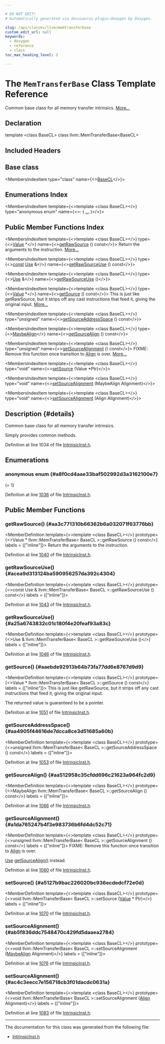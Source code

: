 ```yaml
---

# DO NOT EDIT!
# Automatically generated via docusaurus-plugin-doxygen by Doxygen.

slug: /api/classes/llvm/memtransferbase
custom_edit_url: null
keywords:
  - doxygen
  - reference
  - class
toc_max_heading_level: 3

---
```





# The `MemTransferBase` Class Template Reference

<DoxygenPage pluginConfig={pluginConfig}>

Common base class for all memory transfer intrinsics. <a href="#details">More...</a>

## Declaration

<CodeBlock>template &lt;class BaseCL&gt;
class llvm::MemTransferBase&lt;BaseCL&gt;</CodeBlock>

## Included Headers

<IncludesList>
<IncludesListItem
  filePath="llvm/IR/IntrinsicInst.h"
  permalink="/docs/api/files/include/include/llvm/include/llvm/ir/intrinsicinst-h"
  isLocal="true" />
</IncludesList>

## Base class

<MembersIndex>

<MembersIndexItem
  type="class"
  name={<><a href="/docs/api/classes/basecl">BaseCL</a></>}>
</MembersIndexItem>

</MembersIndex>

## Enumerations Index

<MembersIndex>

<MembersIndexItem
  template={<>template &lt;class BaseCL&gt;</>}
  type="anonymous enum"
  name={<>:  &#123; <a href="#a8f0cd4aae33baf502992d3a3162100e7">...</a> &#125;</>}>
</MembersIndexItem>

</MembersIndex>

## Public Member Functions Index

<MembersIndex>

<MembersIndexItem
  template={<>template &lt;class BaseCL&gt;</>}
  type={<><a href="/docs/api/classes/llvm/value">Value</a> &#42;</>}
  name={<><a href="#aa3c771310b66362b6a032071f63776bb">getRawSource</a> () const</>}>
Return the arguments to the instruction. <a href="#aa3c771310b66362b6a032071f63776bb">More...</a>
</MembersIndexItem>

<MembersIndexItem
  template={<>template &lt;class BaseCL&gt;</>}
  type={<><a href="/docs/api/files/lib/lib/target/lib/target/aarch64/aarch64promoteconstant-cpp/#a90f8350fecae261c25be85d38b451bff">const</a> <a href="/docs/api/classes/llvm/use">Use</a> &amp;</>}
  name={<><a href="#acea9d313124ba590956257da392c4304">getRawSourceUse</a> () const</>}>
</MembersIndexItem>

<MembersIndexItem
  template={<>template &lt;class BaseCL&gt;</>}
  type={<><a href="/docs/api/classes/llvm/use">Use</a> &amp;</>}
  name={<><a href="#a25a6743832c01c180f4e20feaf93a83c">getRawSourceUse</a> ()</>}>
</MembersIndexItem>

<MembersIndexItem
  template={<>template &lt;class BaseCL&gt;</>}
  type={<><a href="/docs/api/classes/llvm/value">Value</a> &#42;</>}
  name={<><a href="#aaebde92913b64b73fa77dd6e8767d9d9">getSource</a> () const</>}>
This is just like getRawSource, but it strips off any cast instructions that feed it, giving the original input. <a href="#aaebde92913b64b73fa77dd6e8767d9d9">More...</a>
</MembersIndexItem>

<MembersIndexItem
  template={<>template &lt;class BaseCL&gt;</>}
  type="unsigned"
  name={<><a href="#aa4905f44616de7dcca8ce3d51685a60b">getSourceAddressSpace</a> () const</>}>
</MembersIndexItem>

<MembersIndexItem
  template={<>template &lt;class BaseCL&gt;</>}
  type={<><a href="/docs/api/structs/llvm/maybealign">MaybeAlign</a></>}
  name={<><a href="#aa512958c35cfdd696c21623a964fc2d9">getSourceAlign</a> () const</>}>
</MembersIndexItem>

<MembersIndexItem
  template={<>template &lt;class BaseCL&gt;</>}
  type="unsigned"
  name={<><a href="#a1da765247b4f3e983736b6fd4dc52c71">getSourceAlignment</a> () const</>}>
FIXME: Remove this function once transition to <a href="/docs/api/structs/llvm/align">Align</a> is over. <a href="#a1da765247b4f3e983736b6fd4dc52c71">More...</a>
</MembersIndexItem>

<MembersIndexItem
  template={<>template &lt;class BaseCL&gt;</>}
  type="void"
  name={<><a href="#a5127b9bac226020bc936ecdedcf72e0d">setSource</a> (Value &#42;Ptr)</>}>
</MembersIndexItem>

<MembersIndexItem
  template={<>template &lt;class BaseCL&gt;</>}
  type="void"
  name={<><a href="#ab5f836ddc7548470c429fd5daaea2784">setSourceAlignment</a> (MaybeAlign Alignment)</>}>
</MembersIndexItem>

<MembersIndexItem
  template={<>template &lt;class BaseCL&gt;</>}
  type="void"
  name={<><a href="#ac4c3eecc7e156718cb3f01dacdc0631a">setSourceAlignment</a> (Align Alignment)</>}>
</MembersIndexItem>

</MembersIndex>

## Description {#details}

Common base class for all memory transfer intrinsics.

Simply provides common methods.

Definition at line 1034 of file <a href="/docs/api/files/include/include/llvm/include/llvm/ir/intrinsicinst-h">IntrinsicInst.h</a>.

<SectionDefinition>

## Enumerations

### anonymous enum  {#a8f0cd4aae33baf502992d3a3162100e7}

<MemberDefinition
  prototype="anonymous enum ">

<EnumerationList title="Enumeration values">

<Link id="a8f0cd4aae33baf502992d3a3162100e7a4e8073fe79c84e3dcc7d8b7d231b0cf7" />
<EnumerationListItem name="ARG_SOURCE">
 (= 1)
</EnumerationListItem>

</EnumerationList>

Definition at line <a href="/docs/api/files/include/include/llvm/include/llvm/ir/intrinsicinst-h/#l01036">1036</a> of file <a href="/docs/api/files/include/include/llvm/include/llvm/ir/intrinsicinst-h">IntrinsicInst.h</a>.
</MemberDefinition>

</SectionDefinition>

<SectionDefinition>

## Public Member Functions

### getRawSource() {#aa3c771310b66362b6a032071f63776bb}

<MemberDefinition
  template={<>template &lt;class BaseCL&gt;</>}
  prototype={<>Value &#42; llvm::MemTransferBase&lt; BaseCL &gt;::getRawSource () const</>}
  labels = {["inline"]}>
Return the arguments to the instruction.

Definition at line <a href="/docs/api/files/include/include/llvm/include/llvm/ir/intrinsicinst-h/#l01040">1040</a> of file <a href="/docs/api/files/include/include/llvm/include/llvm/ir/intrinsicinst-h">IntrinsicInst.h</a>.
</MemberDefinition>

### getRawSourceUse() {#acea9d313124ba590956257da392c4304}

<MemberDefinition
  template={<>template &lt;class BaseCL&gt;</>}
  prototype={<>const Use &amp; llvm::MemTransferBase&lt; BaseCL &gt;::getRawSourceUse () const</>}
  labels = {["inline"]}>

Definition at line <a href="/docs/api/files/include/include/llvm/include/llvm/ir/intrinsicinst-h/#l01043">1043</a> of file <a href="/docs/api/files/include/include/llvm/include/llvm/ir/intrinsicinst-h">IntrinsicInst.h</a>.
</MemberDefinition>

### getRawSourceUse() {#a25a6743832c01c180f4e20feaf93a83c}

<MemberDefinition
  template={<>template &lt;class BaseCL&gt;</>}
  prototype={<>Use &amp; llvm::MemTransferBase&lt; BaseCL &gt;::getRawSourceUse ()</>}
  labels = {["inline"]}>

Definition at line <a href="/docs/api/files/include/include/llvm/include/llvm/ir/intrinsicinst-h/#l01046">1046</a> of file <a href="/docs/api/files/include/include/llvm/include/llvm/ir/intrinsicinst-h">IntrinsicInst.h</a>.
</MemberDefinition>

### getSource() {#aaebde92913b64b73fa77dd6e8767d9d9}

<MemberDefinition
  template={<>template &lt;class BaseCL&gt;</>}
  prototype={<>Value &#42; llvm::MemTransferBase&lt; BaseCL &gt;::getSource () const</>}
  labels = {["inline"]}>
This is just like getRawSource, but it strips off any cast instructions that feed it, giving the original input.

The returned value is guaranteed to be a pointer.

Definition at line <a href="/docs/api/files/include/include/llvm/include/llvm/ir/intrinsicinst-h/#l01051">1051</a> of file <a href="/docs/api/files/include/include/llvm/include/llvm/ir/intrinsicinst-h">IntrinsicInst.h</a>.
</MemberDefinition>

### getSourceAddressSpace() {#aa4905f44616de7dcca8ce3d51685a60b}

<MemberDefinition
  template={<>template &lt;class BaseCL&gt;</>}
  prototype={<>unsigned llvm::MemTransferBase&lt; BaseCL &gt;::getSourceAddressSpace () const</>}
  labels = {["inline"]}>

Definition at line <a href="/docs/api/files/include/include/llvm/include/llvm/ir/intrinsicinst-h/#l01053">1053</a> of file <a href="/docs/api/files/include/include/llvm/include/llvm/ir/intrinsicinst-h">IntrinsicInst.h</a>.
</MemberDefinition>

### getSourceAlign() {#aa512958c35cfdd696c21623a964fc2d9}

<MemberDefinition
  template={<>template &lt;class BaseCL&gt;</>}
  prototype={<>MaybeAlign llvm::MemTransferBase&lt; BaseCL &gt;::getSourceAlign () const</>}
  labels = {["inline"]}>

Definition at line <a href="/docs/api/files/include/include/llvm/include/llvm/ir/intrinsicinst-h/#l01066">1066</a> of file <a href="/docs/api/files/include/include/llvm/include/llvm/ir/intrinsicinst-h">IntrinsicInst.h</a>.
</MemberDefinition>

### getSourceAlignment() {#a1da765247b4f3e983736b6fd4dc52c71}

<MemberDefinition
  template={<>template &lt;class BaseCL&gt;</>}
  prototype={<>unsigned llvm::MemTransferBase&lt; BaseCL &gt;::getSourceAlignment () const</>}
  labels = {["inline"]}>
FIXME: Remove this function once transition to <a href="/docs/api/structs/llvm/align">Align</a> is over.

<a href="/docs/api/classes/llvm/use">Use</a> <a href="#aa512958c35cfdd696c21623a964fc2d9">getSourceAlign()</a> instead.

Definition at line <a href="/docs/api/files/include/include/llvm/include/llvm/ir/intrinsicinst-h/#l01060">1060</a> of file <a href="/docs/api/files/include/include/llvm/include/llvm/ir/intrinsicinst-h">IntrinsicInst.h</a>.
</MemberDefinition>

### setSource() {#a5127b9bac226020bc936ecdedcf72e0d}

<MemberDefinition
  template={<>template &lt;class BaseCL&gt;</>}
  prototype={<>void llvm::MemTransferBase&lt; BaseCL &gt;::setSource (<a href="/docs/api/classes/llvm/value">Value</a> &#42; Ptr)</>}
  labels = {["inline"]}>

Definition at line <a href="/docs/api/files/include/include/llvm/include/llvm/ir/intrinsicinst-h/#l01070">1070</a> of file <a href="/docs/api/files/include/include/llvm/include/llvm/ir/intrinsicinst-h">IntrinsicInst.h</a>.
</MemberDefinition>

### setSourceAlignment() {#ab5f836ddc7548470c429fd5daaea2784}

<MemberDefinition
  template={<>template &lt;class BaseCL&gt;</>}
  prototype={<>void llvm::MemTransferBase&lt; BaseCL &gt;::setSourceAlignment (<a href="/docs/api/structs/llvm/maybealign">MaybeAlign</a> Alignment)</>}
  labels = {["inline"]}>

Definition at line <a href="/docs/api/files/include/include/llvm/include/llvm/ir/intrinsicinst-h/#l01076">1076</a> of file <a href="/docs/api/files/include/include/llvm/include/llvm/ir/intrinsicinst-h">IntrinsicInst.h</a>.
</MemberDefinition>

### setSourceAlignment() {#ac4c3eecc7e156718cb3f01dacdc0631a}

<MemberDefinition
  template={<>template &lt;class BaseCL&gt;</>}
  prototype={<>void llvm::MemTransferBase&lt; BaseCL &gt;::setSourceAlignment (<a href="/docs/api/structs/llvm/align">Align</a> Alignment)</>}
  labels = {["inline"]}>

Definition at line <a href="/docs/api/files/include/include/llvm/include/llvm/ir/intrinsicinst-h/#l01083">1083</a> of file <a href="/docs/api/files/include/include/llvm/include/llvm/ir/intrinsicinst-h">IntrinsicInst.h</a>.
</MemberDefinition>

</SectionDefinition>

<hr/>

The documentation for this class was generated from the following file:

<ul>
<li><a href="/docs/api/files/include/include/llvm/include/llvm/ir/intrinsicinst-h">IntrinsicInst.h</a></li>
</ul>

</DoxygenPage>
